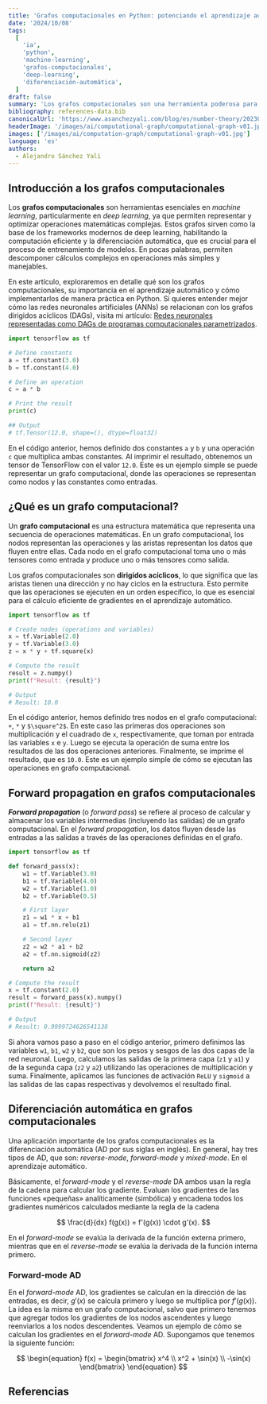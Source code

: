 ```yaml
---
title: 'Grafos computacionales en Python: potenciando el aprendizaje automático'
date: '2024/10/08'
tags:
  [
    'ia',
    'python',
    'machine-learning',
    'grafos-computacionales',
    'deep-learning',
    'diferenciación-automática',
  ]
draft: false
summary: 'Los grafos computacionales son una herramienta poderosa para el aprendizaje automático. En este artículo, aprenderás cómo usarlos en Python para mejorar tus modelos de aprendizaje automático.'
bibliography: references-data.bib
canonicalUrl: 'https://www.asanchezyali.com/blog/es/number-theory/20230108DivisionAlgorithm'
headerImage: '/images/ai/computational-graph/computational-graph-v01.jpg'
images: ['/images/ai/computation-graph/computational-graph-v01.jpg']
language: 'es'
authors:
  - Alejandro Sánchez Yalí
---
```


## Introducción a los grafos computacionales

Los **grafos computacionales** son herramientas esenciales en _machine learning_, particularmente en _deep learning_, ya que permiten representar y optimizar operaciones matemáticas complejas. Estos grafos sirven como la base de los frameworks modernos de deep learning, habilitando la computación eficiente y la diferenciación automática, que es crucial para el proceso de entrenamiento de modelos. En pocas palabras, permiten descomponer cálculos complejos en operaciones más simples y manejables.

En este artículo, exploraremos en detalle qué son los grafos computacionales, su importancia en el aprendizaje
automático y cómo implementarlos de manera práctica en Python. Si quieres entender mejor cómo las redes neuronales
artificiales (ANNs) se relacionan con los grafos dirigidos acíclicos (DAGs), visita mi artículo: [Redes neuronales representadas como DAGs de programas computacionales parametrizados](https://www.asanchezyali.com/blog/es/differentiable-programming/20240923DifferentiablePrograms).

```python showLineNumbers
import tensorflow as tf

# Define constants
a = tf.constant(3.0)
b = tf.constant(4.0)

# Define an operation
c = a * b

# Print the result
print(c)

## Output
# tf.Tensor(12.0, shape=(), dtype=float32)
```

En el código anterior, hemos definido dos constantes `a` y `b` y una operación `c` que multiplica ambas constantes. Al
imprimir el resultado, obtenemos un tensor de TensorFlow con el valor `12.0`. Este es un ejemplo simple se puede
representar un grafo
computacional, donde las operaciones se representan como nodos y las constantes como entradas.

## ¿Qué es un grafo computacional?

Un **grafo computacional** es una estructura matemática que representa una secuencia de operaciones matemáticas. En un
grafo computacional, los nodos representan las operaciones y las aristas representan los datos que fluyen entre ellas.
Cada nodo en el grafo computacional toma uno o más tensores como entrada y produce uno o más tensores como salida.

Los grafos computacionales son **dirigidos acíclicos**, lo que significa que las aristas tienen una dirección y no hay
ciclos en la estructura. Esto permite que las operaciones se ejecuten en un orden específico, lo que es esencial para
el cálculo eficiente de gradientes en el aprendizaje automático.

```python showLineNumbers
import tensorflow as tf

# Create nodes (operations and variables)
x = tf.Variable(2.0)
y = tf.Variable(3.0)
z = x * y + tf.square(x)

# Compute the result
result = z.numpy()
print(f"Result: {result}")

# Output
# Result: 10.0
```

En el código anterior, hemos definido tres nodos en el grafo computacional: `+`, `*` y `$\square^2$`. En este caso las
primeras dos operaciones son multiplicación y el cuadrado de `x`, respectivamente, que toman por entrada las variables
`x` e `y`. Luego se ejecuta la operación de suma entre los resultados de las dos operaciones anteriores. Finalmente, se
imprime el resultado, que es `10.0`. Este es un ejemplo simple de cómo se ejecutan las operaciones en grafo computacional.

## Forward propagation en grafos computacionales

_**Forward propagation**_ (o _forward pass_) se refiere al proceso de calcular y almacenar los variables intermedias
(incluyendo las salidas) de un grafo computacional. En el _forward propagation_, los datos fluyen desde las entradas a
las salidas a través de las operaciones definidas en el grafo.

```python showLineNumbers
import tensorflow as tf

def forward_pass(x):
    w1 = tf.Variable(3.0)
    b1 = tf.Variable(4.0)
    w2 = tf.Variable(1.0)
    b2 = tf.Variable(0.5)

    # First layer
    z1 = w1 * x + b1
    a1 = tf.nn.relu(z1)

    # Second layer
    z2 = w2 * a1 + b2
    a2 = tf.nn.sigmoid(z2)

    return a2

# Compute the result
x = tf.constant(2.0)
result = forward_pass(x).numpy()
print(f"Result: {result}")

# Output
# Result: 0.9999724626541138
```

Si ahora vamos paso a paso en el código anterior, primero definimos las variables `w1`, `b1`, `w2` y `b2`, que son los
pesos y sesgos de las dos capas de la red neuronal. Luego, calculamos las salidas de la primera capa (`z1` y `a1`) y de
la segunda capa (`z2` y `a2`) utilizando las operaciones de multiplicación y suma. Finalmente, aplicamos las funciones
de activación `ReLU` y `sigmoid` a las salidas de las capas respectivas y devolvemos el resultado final.

## Diferenciación automática en grafos computacionales

Una aplicación importante de los grafos computacionales es la diferenciación automática (AD por sus siglas en inglés).
En general, hay tres tipos de AD, que son: _reverse-mode_, _forward-mode_ y _mixed-mode_. En el aprendizaje automático.

Básicamente, el _forward-mode_ y el _reverse-mode_ DA ambos usan la regla de la cadena para calcular los gradiente.
Evaluan los gradientes de las funciones «pequeñas» analíticamente (simbólica) y encadena todos los gradientes numéricos
calculados mediante la regla de la cadena

$$
\frac{d}{dx} f(g(x)) = f'(g(x)) \cdot g'(x).
$$

En el _forward-mode_ se evalúa la derivada de la función externa primero, mientras que en el _reverse-mode_ se evalúa la derivada de la función interna primero.

### Forward-mode AD

En el _forward-mode_ AD, los gradientes se calculan en la dirección de las entradas, es decir, $g'(x)$ se calcula
primero y luego se multiplica por $f'(g(x))$. La idea es la misma en un grafo computacional, salvo que primero tenemos
que agregar todos los gradientes de los nodos ascendentes y luego reenviarlos a los nodos descendentes. Veamos un
ejemplo de cómo se calculan los gradientes en el _forward-mode_ AD. Supongamos que tenemos la siguiente función:

$$
\begin{equation}
f(x) = \begin{bmatrix} x^4 \\ x^2 + \sin(x) \\ -\sin(x) \end{bmatrix}
\end{equation}
$$

## Referencias

<Reference
  type="image"
  url="https://unsplash.com/photos/a-blue-abstract-background-with-lines-and-dots-pREq0ns_p_E"
  text="Conny Schneider. 2023. Unsplash"
/>

<Reference
  type="web"
  url="https://www.tensorflow.org/guide/intro_to_graphs"
  text="TensorFlow. 2023. Introduction to graphs and tf.function"
/>

<Reference
  type="web"
  url="https://www.geeksforgeeks.org/how-to-form-graphs-in-tensorflow/"
  text="GeeksforGeeks. 2024. How to form graphs in TensorFlow"
/>

<Reference
  type="youtube"
  url="https://www.youtube.com/watch?v=hM74RH82LyI"
  text="Neural Networks 6 Computation Graphs and Backward Differentiation"
/>

<Reference
  type="web"
  url="https://colah.github.io/posts/2015-08-Backprop/"
  text="Colah's Blog. 2015. Calculus on Computational Graphs: Backpropagation"
/>

<Reference
  type="web"
  url="https://kailaix.github.io/ADCME.jl/latest/tu_whatis/"
  text="ADCME. 2023. What is ADCME? Computational Graph, Automatic Differentiation, and TensorFlor"
/>

<Reference
  type="web"
  url="https://www.youtube.com/watch?v=r9_5dxtDTOk"
  text="MIT Open Course Ware. 2013. Matrix Calculus For Machine Learning And Beyond, IAP 2023"
/>

<Reference
  type="github"
  url="https://github.com/xbeat/Machine-Learning/blob/main/Computational%20Graphs%20for%20Machine%20Learning%20in%20Python.md"
  text="Giuseppe Canale. 2024. Computational Graphs for Machine Learning in Python"
/>

